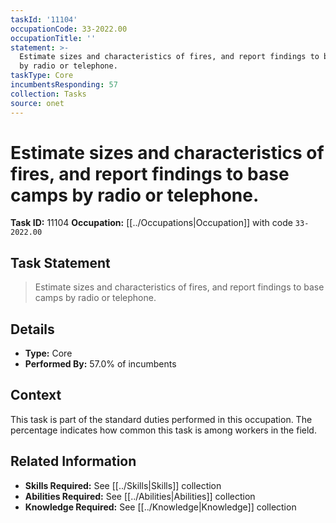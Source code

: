 ```yaml
---
taskId: '11104'
occupationCode: 33-2022.00
occupationTitle: ''
statement: >-
  Estimate sizes and characteristics of fires, and report findings to base camps
  by radio or telephone.
taskType: Core
incumbentsResponding: 57
collection: Tasks
source: onet
---
```

# Estimate sizes and characteristics of fires, and report findings to base camps by radio or telephone.

**Task ID:** 11104
**Occupation:** [[../Occupations|Occupation]] with code `33-2022.00`

## Task Statement

> Estimate sizes and characteristics of fires, and report findings to base camps by radio or telephone.

## Details

- **Type:** Core
- **Performed By:** 57.0% of incumbents

## Context

This task is part of the standard duties performed in this occupation. The percentage indicates how common this task is among workers in the field.

## Related Information

- **Skills Required:** See [[../Skills|Skills]] collection
- **Abilities Required:** See [[../Abilities|Abilities]] collection
- **Knowledge Required:** See [[../Knowledge|Knowledge]] collection
